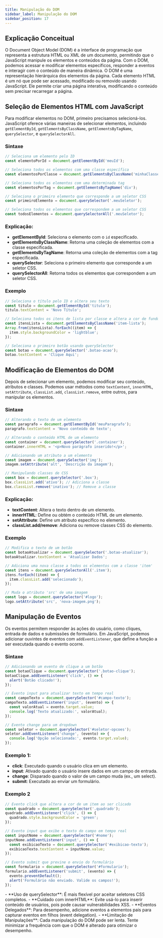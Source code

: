 ```yaml
---
title: Manipulação do DOM
sidebar_label: Manipulação do DOM
sidebar_position: 17
---
```



## Explicação Conceitual

O Document Object Model (DOM) é a interface de programação que representa a estrutura HTML ou XML de um documento, permitindo que o JavaScript manipule os elementos e conteúdos da página. Com o DOM, podemos acessar e modificar elementos específicos, responder a eventos e interagir com o conteúdo de maneira dinâmica. O DOM é uma representação hierárquica dos elementos da página. Cada elemento HTML é um nó que pode ser acessado, modificado ou removido usando JavaScript. Ele permite criar uma página interativa, modificando o conteúdo sem precisar recarregar a página.

## Seleção de Elementos HTML com JavaScript

Para modificar elementos no DOM, primeiro precisamos selecioná-los. JavaScript oferece várias maneiras de selecionar elementos, incluindo `getElementById`, `getElementsByClassName`, `getElementsByTagName`, `querySelector`, e `querySelectorAll`.

### Sintaxe

```js
// Seleciona um elemento pelo ID
const elementoPorId = document.getElementById('meuId');

// Seleciona todos os elementos com uma classe específica
const elementosPorClasse = document.getElementsByClassName('minhaClasse');

// Seleciona todos os elementos com uma determinada tag
const elementosPorTag = document.getElementsByTagName('div');

// Seleciona o primeiro elemento que corresponde a um seletor CSS
const primeiroElemento = document.querySelector('.meuSeletor');

// Seleciona todos os elementos que correspondem a um seletor CSS
const todosElementos = document.querySelectorAll('.meuSeletor');
```


### Explicação:



- **getElementById**: Seleciona o elemento com o `id` especificado.
- **getElementsByClassName**: Retorna uma coleção de elementos com a classe especificada.
- **getElementsByTagName**: Retorna uma coleção de elementos com a tag especificada.
- **querySelector**: Seleciona o primeiro elemento que corresponde a um seletor CSS.
- **querySelectorAll**: Retorna todos os elementos que correspondem a um seletor CSS.

### Exemplo

```js
// Seleciona o título pelo ID e altera seu texto
const titulo = document.getElementById('titulo');
titulo.textContent = 'Novo Título';

// Seleciona todos os itens de lista por classe e altera a cor de fundo
const itensLista = document.getElementsByClassName('item-lista');
Array.from(itensLista).forEach((item) => {
  item.style.backgroundColor = 'lightblue';
});

// Seleciona o primeiro botão usando querySelector
const botao = document.querySelector('.botao-acao');
botao.textContent = 'Clique Aqui';
```


## Modificação de Elementos do DOM

Depois de selecionar um elemento, podemos modificar seu conteúdo, atributos e classes. Podemos usar métodos como `textContent`, `innerHTML`, `setAttribute`, `classList.add`, `classList.remove`, entre outros, para manipular os elementos.

### Sintaxe

```js
// Alterando o texto de um elemento
const paragrafo = document.getElementById('meuParagrafo');
paragrafo.textContent = 'Novo conteúdo de texto';

// Alterando o conteúdo HTML de um elemento
const container = document.querySelector('.container');
container.innerHTML = '<p>Novo parágrafo inserido!</p>';

// Adicionando um atributo a um elemento
const imagem = document.querySelector('img');
imagem.setAttribute('alt', 'Descrição da imagem');

// Manipulando classes de CSS
const box = document.querySelector('.box');
box.classList.add('ativo'); // Adiciona a classe
box.classList.remove('inativo'); // Remove a classe
```
### Explicação:

- **textContent**: Altera o texto dentro de um elemento.
- **innerHTML**: Define ou obtém o conteúdo HTML de um elemento.
- **setAttribute**: Define um atributo específico no elemento.
- **classList.add/remove**: Adiciona ou remove classes CSS do elemento.

### Exemplo

```js
// Modifica o texto de um botão
const botaoAtualizar = document.querySelector('.botao-atualizar');
botaoAtualizar.textContent = 'Atualizar Dados';

// Adiciona uma nova classe a todos os elementos com a classe 'item'
const itens = document.querySelectorAll('.item');
itens.forEach((item) => {
  item.classList.add('selecionado');
});

// Muda o atributo 'src' de uma imagem
const logo = document.querySelector('#logo');
logo.setAttribute('src', 'nova-imagem.png');
```

## Manipulação de Eventos

Os eventos permitem responder às ações do usuário, como cliques, entrada de dados e submissões de formulário. Em JavaScript, podemos adicionar ouvintes de eventos com `addEventListener`, que define a função a ser executada quando o evento ocorre.

### Sintaxe
```js
// Adicionando um evento de clique a um botão
const botaoClique = document.querySelector('.botao-clique');
botaoClique.addEventListener('click', () => {
  alert('Botão clicado!');
});

// Evento input para atualizar texto em tempo real
const campoTexto = document.querySelector('#campo-texto');
campoTexto.addEventListener('input', (evento) => {
  const valorAtual = evento.target.value;
  console.log('Texto atualizado:', valorAtual);
});

// Evento change para um dropdown
const seletor = document.querySelector('#seletor-opcoes');
seletor.addEventListener('change', (evento) => {
  console.log('Opção selecionada:', evento.target.value);
});
```

### Exemplo 1:

- **click**: Executado quando o usuário clica em um elemento.
- **input**: Ativado quando o usuário insere dados em um campo de entrada.
- **change**: Disparado quando o valor de um campo muda (ex., um select).
- **submit**: Executado ao enviar um formulário.

### Exemplo 2

```js
// Evento click que altera a cor de um item ao ser clicado
const quadrado = document.querySelector('.quadrado');
quadrado.addEventListener('click', () => {
  quadrado.style.backgroundColor = 'green';
});

// Evento input que exibe o texto do campo em tempo real
const inputNome = document.querySelector('#nome');
inputNome.addEventListener('input', () => {
  const exibicaoTexto = document.querySelector('#exibicao-texto');
  exibicaoTexto.textContent = inputNome.value;
});

// Evento submit que previne o envio do formulário
const formulario = document.querySelector('#formulario');
formulario.addEventListener('submit', (evento) => {
  evento.preventDefault();
  alert('Formulário não enviado. Valide os campos!');
});
```


<Admonition type="info" title="Dicas de Manipulação do DOM">
  - **Uso de querySelector**: É mais flexível por aceitar seletores CSS completos.  
  - **Cuidado com innerHTML**: Evite usá-lo para inserir conteúdo de usuários, pois pode causar vulnerabilidades XSS.  
  - **Eventos Delegados**: Para desempenho, adicione eventos a elementos pais para capturar eventos em filhos (event delegation).  
  - **Limitação de Manipulações**: Cada manipulação do DOM pode ser lenta. Tente minimizar a frequência com que o DOM é alterado para otimizar o desempenho.
</Admonition>
